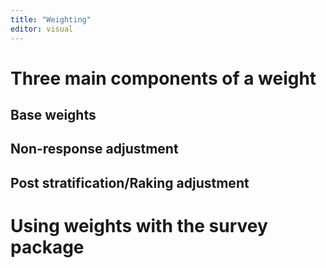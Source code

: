---
title: "Weighting"
editor: visual
---

# Three main components of a weight

## Base weights

## Non-response adjustment

## Post stratification/Raking adjustment

# Using weights with the survey package
